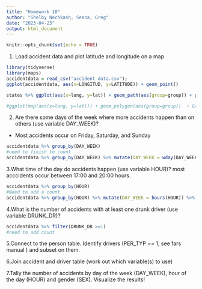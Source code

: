 ```yaml
---
title: "Homework 10"
author: "Shelby Nechkash, Seana, Greg"
date: "2023-04-23"
output: html_document
---
```


```r
knitr::opts_chunk$set(echo = TRUE)
```

1. Load accident data and plot latitude and longitude on a map

```r
library(tidyverse)
library(maps)
accidentdata = read_csv("accident data.csv");
ggplot(accidentdata, aes(x=LONGITUD, y=LATITUDE)) + geom_point()

states %>% ggplot(aes(x=long, y=lat)) + geom_path(aes(group=group)) + geom_point(aes(x=LONGITUD, y=LATITUDE), size=0.05, color='red', data=acc %>% filter(LONGITUDE<0, LLONGUDE>-180))

#ggplot(map(aes(x=long, y=lat))) + geom_polygon(aes(group=group))  + Geom_point(accidentdata, aes(x=LONGITUD, y=LATITUDE))
```


2. Are there some days of the week where more accidents happen than on others (use variable DAY_WEEK)?
- Most accidents occur on Friday, Saturday, and Sunday

```r
accidentdata %>% group_by(DAY_WEEK) 
#need to finish to count
accidentdata %>% group_by(DAY_WEEK) %>% mutate(DAY_WEEK = wday(DAY_WEEK, label=TRUE)) %>% summarise(n = n())
```


3.What time of the day do accidents happen (use variable HOUR)?
most acccidents occur between 17:00 and 20:00 hours.

```r
accidentdata %>% group_by(HOUR)
#Need to add a count
accidentdata %>% group_by(HOUR) %>% mutate(DAY_WEEK = hours(HOUR)) %>% summarise(n = n()) 

```

4.What is the number of accidents with at least one drunk driver (use variable DRUNK_DR)?

```r
accidentdata %>% filter(DRUNK_DR >=1)
#need to add count
```


5.Connect to the person table. Identify drivers (PER_TYP == 1, see fars manual ) and subset on them.

6.Join accident and driver table (work out which variable(s) to use)

7.Tally the number of accidents by day of the week (DAY_WEEK), hour of the day (HOUR) and gender (SEX). Visualize the results!

